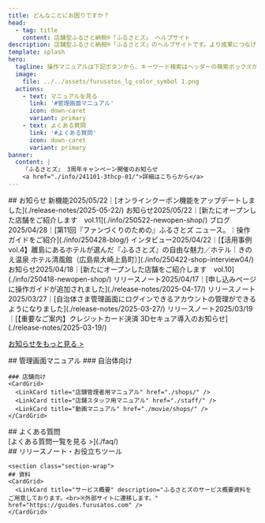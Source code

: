 ```yaml
---
title: どんなことにお困りですか？
head:
  - tag: title
    content: 店舗型ふるさと納税®「ふるさとズ」 ヘルプサイト
description: 店舗型ふるさと納税®「ふるさとズ」のヘルプサイトです。より成果につなげるための「操作方法」や「よくあるご質問」、新機能をお知らせする「リリースノート」や販促にご利用いただける「お役立ちツール」などをお届けします。
template: splash
hero:
  tagline: 操作マニュアルは下記ボタンから、キーワード検索はヘッダーの検索ボックスからご利用ください。
  image:
    file: ../../assets/furusatos_lg_color_symbol 1.png
  actions:
    - text: マニュアルを見る
      link: '#管理画面マニュアル'
      icon: down-caret
      variant: primary
    - text: よくある質問
      link: '#よくある質問'
      icon: down-caret
      variant: primary
banner:
  content: |
    『ふるさとズ』 3周年キャンペーン開催のお知らせ
    <a href="./info/241101-3thcp-01/">詳細はこちらから</a>
---
```


<section id="top-index">
 <Navigation />
  ## お知らせ
  <span class="label">新機能</span>2025/05/22｜[オンラインクーポン機能をアップデートしました](./release-notes/2025-05-22/)  
  <span class="label">お知らせ</span>2025/05/22｜[新たにオープンした店舗をご紹介します　vol.11](./info/250522-newopen-shop/)  
  <span class="label">ブログ</span>2025/04/28｜[第11回『ファンづくりのための』ふるさとズ ニュース。｜操作ガイドをご紹介](./info/250428-blog/)   
  <span class="label">インタビュー</span>2025/04/22｜[【活用事例vol.4】離島にあるホテルが選んだ『ふるさとズ』の自由な魅力／ホテル｜きのえ温泉 ホテル清風館（広島県大崎上島町）](./info/250422-shop-interview04/)  
  <span class="label">お知らせ</span>2025/04/18｜[新たにオープンした店舗をご紹介します　vol.10](./info/250418-newopen-shop/)  
  <span class="label">リリースノート</span>2025/04/17｜[申し込みページに操作ガイドが追加されました](./release-notes/2025-04-17/)  
  <span class="label">リリースノート</span>2025/03/27｜[自治体さま管理画面にログインできるアカウントの管理ができるようになりました](./release-notes/2025-03-27/)  
  <span class="label">リリースノート</span>2025/03/19｜[【重要なご案内】クレジットカード決済 3Dセキュア導入のお知らせ](./release-notes/2025-03-19/)      

  
  


  
  [お知らせをもっと見る >](./info/)


  <section class="section-wrap">
    ## 管理画面マニュアル
    ### 自治体向け
    <CardGrid>
      <LinkCard title="Web（テキスト）マニュアル" href="./lg/" />
      <LinkCard title="動画マニュアル" href="./movie/lg/" />
    </CardGrid>

    ### 店舗向け
    <CardGrid>
      <LinkCard title="店舗管理者用マニュアル" href="./shops/" />
      <LinkCard title="店舗スタッフ用マニュアル" href="./staff/" />
      <LinkCard title="動画マニュアル" href="./movie/shops/" />
    </CardGrid>
  </section>

  <section class="section-wrap">
    ## よくある質問
    <div class="col4-wrap">
      <div class="col"><LinkCard title="Q.クレジットカード決済分でキャンセル依頼が発生したとき" href="./faq/creditcancel/" /></div>
      <div class="col"><LinkCard title="Q.電子チケットの確認方法を教えてください" href="./lg/e-ticket/" /></div>
      <div class="col"><LinkCard title="Q.寄附を間違った場合は店側で削除が可能でしょうか？" href="./faq/delete/" /></div>
      <div class="col"><LinkCard title="Q.管理画面のステータス欄の承認済みはどのような意味ですか？" href="./faq/approved/" /></div>
      <div class="col"><LinkCard title="Q.LINEでのログインについて" href="./shops/linelogin/" /></div>
    </div>
    [よくある質問一覧を見る >](./faq/)
  </section>

  <section class="section-wrap">
    ## リリースノート・お役立ちツール
    <CardGrid>
      <LinkCard title="リリースノート" description="ふるさとズの新機能や改善など、日々のリリースに関する情報を確認できます。" href="./release-notes/" />
      <LinkCard title="お役立ちツール" description="販促にご利用いただけるツールを配布しています。" href="./promotion-tools/" />
    </CardGrid>
  </section>

    <section class="section-wrap">
    ## 資料
    <CardGrid>
      <LinkCard title="サービス概要" description="ふるさとズのサービス概要資料をご用意しております。<br>※外部サイトに遷移します。" href="https://guides.furusatos.com" />
    </CardGrid>
  </section>
</section>